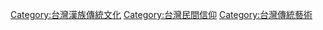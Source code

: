 [[Category:台灣漢族傳統文化|Category:台灣漢族傳統文化]]
[[Category:台灣民間信仰|Category:台灣民間信仰]]
[[Category:台灣傳統藝術|Category:台灣傳統藝術]]